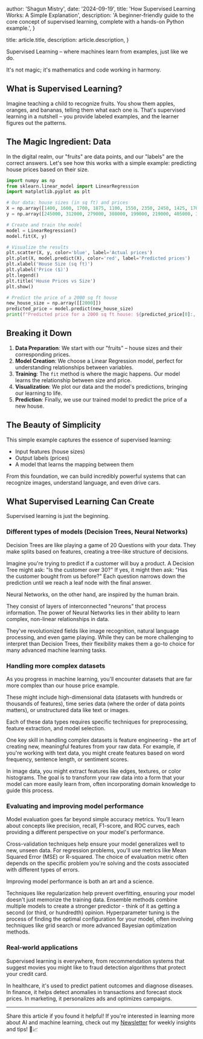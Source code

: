 
  author: 'Shagun Mistry',
  date: '2024-09-19',
  title: 'How Supervised Learning Works: A Simple Explanation',
  description:
    'A beginner-friendly guide to the core concept of supervised learning, complete with a hands-on Python example.',
}

  title: article.title,
  description: article.description,
}


Supervised Learning – where machines learn from examples, just like we do. 

It's not magic; it's mathematics and code working in harmony.

## What is Supervised Learning?

Imagine teaching a child to recognize fruits. You show them apples, oranges, and bananas, telling them what each one is. That's supervised learning in a nutshell – you provide labeled examples, and the learner figures out the patterns.

## The Magic Ingredient: Data

In the digital realm, our "fruits" are data points, and our "labels" are the correct answers. Let's see how this works with a simple example: predicting house prices based on their size.

```python
import numpy as np
from sklearn.linear_model import LinearRegression
import matplotlib.pyplot as plt

# Our data: house sizes (in sq ft) and prices
X = np.array([1400, 1600, 1700, 1875, 1100, 1550, 2350, 2450, 1425, 1700]).reshape(-1, 1)
y = np.array([245000, 312000, 279000, 308000, 199000, 219000, 405000, 324000, 319000, 255000])

# Create and train the model
model = LinearRegression()
model.fit(X, y)

# Visualize the results
plt.scatter(X, y, color='blue', label='Actual prices')
plt.plot(X, model.predict(X), color='red', label='Predicted prices')
plt.xlabel('House Size (sq ft)')
plt.ylabel('Price ($)')
plt.legend()
plt.title('House Prices vs Size')
plt.show()

# Predict the price of a 2000 sq ft house
new_house_size = np.array([[2000]])
predicted_price = model.predict(new_house_size)
print(f"Predicted price for a 2000 sq ft house: ${predicted_price[0]:,.2f}")
```

## Breaking it Down

1. **Data Preparation**: We start with our "fruits" – house sizes and their corresponding prices.
2. **Model Creation**: We choose a Linear Regression model, perfect for understanding relationships between variables.
3. **Training**: The `fit` method is where the magic happens. Our model learns the relationship between size and price.
4. **Visualization**: We plot our data and the model's predictions, bringing our learning to life.
5. **Prediction**: Finally, we use our trained model to predict the price of a new house.

## The Beauty of Simplicity

This simple example captures the essence of supervised learning:

- Input features (house sizes)
- Output labels (prices)
- A model that learns the mapping between them

From this foundation, we can build incredibly powerful systems that can recognize images, understand language, and even drive cars.

## What Supervised Learning Can Create

Supervised learning is just the beginning.

### Different types of models (Decision Trees, Neural Networks)

Decision Trees are like playing a game of 20 Questions with your data. They make splits based on features, creating a tree-like structure of decisions. 

Imagine you're trying to predict if a customer will buy a product. A Decision Tree might ask: "Is the customer over 30?" If yes, it might then ask: "Has the customer bought from us before?" Each question narrows down the prediction until we reach a leaf node with the final answer.

Neural Networks, on the other hand, are inspired by the human brain. 

They consist of layers of interconnected "neurons" that process information. The power of Neural Networks lies in their ability to learn complex, non-linear relationships in data. 

They've revolutionized fields like image recognition, natural language processing, and even game playing. While they can be more challenging to interpret than Decision Trees, their flexibility makes them a go-to choice for many advanced machine learning tasks.

### Handling more complex datasets

As you progress in machine learning, you'll encounter datasets that are far more complex than our house price example. 

These might include high-dimensional data (datasets with hundreds or thousands of features), time series data (where the order of data points matters), or unstructured data like text or images. 

Each of these data types requires specific techniques for preprocessing, feature extraction, and model selection.

One key skill in handling complex datasets is feature engineering - the art of creating new, meaningful features from your raw data. For example, if you're working with text data, you might create features based on word frequency, sentence length, or sentiment scores. 

In image data, you might extract features like edges, textures, or color histograms. The goal is to transform your raw data into a form that your model can more easily learn from, often incorporating domain knowledge to guide this process.

### Evaluating and improving model performance

Model evaluation goes far beyond simple accuracy metrics. You'll learn about concepts like precision, recall, F1-score, and ROC curves, each providing a different perspective on your model's performance. 

Cross-validation techniques help ensure your model generalizes well to new, unseen data. For regression problems, you'll use metrics like Mean Squared Error (MSE) or R-squared. The choice of evaluation metric often depends on the specific problem you're solving and the costs associated with different types of errors.

Improving model performance is both an art and a science. 

Techniques like regularization help prevent overfitting, ensuring your model doesn't just memorize the training data. Ensemble methods combine multiple models to create a stronger predictor - think of it as getting a second (or third, or hundredth) opinion. Hyperparameter tuning is the process of finding the optimal configuration for your model, often involving techniques like grid search or more advanced Bayesian optimization methods.

### Real-world applications

Supervised learning is everywhere, from recommendation systems that suggest movies you might like to fraud detection algorithms that protect your credit card.

In healthcare, it's used to predict patient outcomes and diagnose diseases. In finance, it helps detect anomalies in transactions and forecast stock prices. In marketing, it personalizes ads and optimizes campaigns.

---

Share this article if you found it helpful!
If you're interested in learning more about AI and machine learning, check out my [Newsletter](https://shaguns-newsletter.beehiiv.com/subscribe) for weekly insights and tips! 🤖📈

